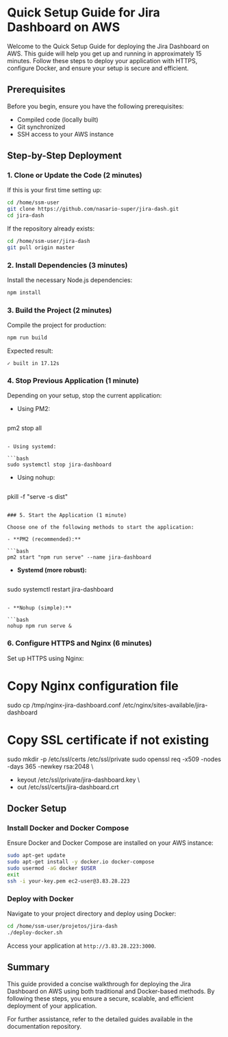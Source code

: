 # Quick Setup Guide for Jira Dashboard on AWS

Welcome to the Quick Setup Guide for deploying the Jira Dashboard on AWS. This guide will help you get up and running in approximately 15 minutes. Follow these steps to deploy your application with HTTPS, configure Docker, and ensure your setup is secure and efficient.

## Prerequisites

Before you begin, ensure you have the following prerequisites:

- Compiled code (locally built)
- Git synchronized
- SSH access to your AWS instance

## Step-by-Step Deployment

### 1. Clone or Update the Code (2 minutes)

If this is your first time setting up:

```bash
cd /home/ssm-user
git clone https://github.com/nasario-super/jira-dash.git
cd jira-dash
```

If the repository already exists:

```bash
cd /home/ssm-user/jira-dash
git pull origin master
```

### 2. Install Dependencies (3 minutes)

Install the necessary Node.js dependencies:

```bash
npm install
```

### 3. Build the Project (2 minutes)

Compile the project for production:

```bash
npm run build
```

Expected result:

```
✓ built in 17.12s
```

### 4. Stop Previous Application (1 minute)

Depending on your setup, stop the current application:

- Using PM2:

  ```bash
pm2 stop all
  ```

- Using systemd:

  ```bash
sudo systemctl stop jira-dashboard
  ```

- Using nohup:

  ```bash
pkill -f "serve -s dist"
  ```

### 5. Start the Application (1 minute)

Choose one of the following methods to start the application:

- **PM2 (recommended):**

  ```bash
pm2 start "npm run serve" --name jira-dashboard
  ```

- **Systemd (more robust):**

  ```bash
sudo systemctl restart jira-dashboard
  ```

- **Nohup (simple):**

  ```bash
nohup npm run serve &
  ```

### 6. Configure HTTPS and Nginx (6 minutes)

Set up HTTPS using Nginx:

# Copy Nginx configuration file
sudo cp /tmp/nginx-jira-dashboard.conf /etc/nginx/sites-available/jira-dashboard

# Copy SSL certificate if not existing
sudo mkdir -p /etc/ssl/certs /etc/ssl/private
sudo openssl req -x509 -nodes -days 365 -newkey rsa:2048 \
- keyout /etc/ssl/private/jira-dashboard.key \
- out /etc/ssl/certs/jira-dashboard.crt

## Docker Setup

### Install Docker and Docker Compose

Ensure Docker and Docker Compose are installed on your AWS instance:

```bash
sudo apt-get update
sudo apt-get install -y docker.io docker-compose
sudo usermod -aG docker $USER
exit
ssh -i your-key.pem ec2-user@3.83.28.223
```

### Deploy with Docker

Navigate to your project directory and deploy using Docker:

```bash
cd /home/ssm-user/projetos/jira-dash
./deploy-docker.sh
```

Access your application at `http://3.83.28.223:3000`.

## Summary

This guide provided a concise walkthrough for deploying the Jira Dashboard on AWS using both traditional and Docker-based methods. By following these steps, you ensure a secure, scalable, and efficient deployment of your application.

For further assistance, refer to the detailed guides available in the documentation repository.
